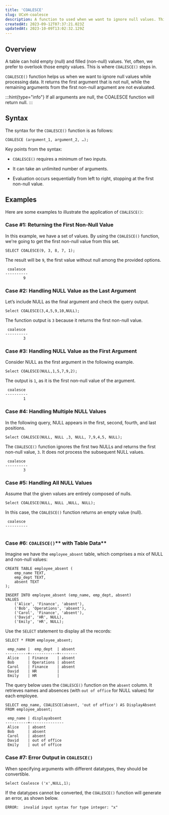 ```yaml
---
title: 'COALESCE'
slug: UCxH-coalesce
description: A function to used when we want to ignore null values. This guide will help you understand the details.
createdAt: 2023-09-12T07:37:21.023Z
updatedAt: 2023-10-09T13:02:32.129Z
---
```


## **Overview**

A table can hold empty (null) and filled (non-null) values. Yet, often, we prefer to overlook those empty values. This is where `COALESCE()` steps in.

`COALESCE()` function helps us when we want to ignore null values while processing data. It returns the first argument that is not null, while the remaining arguments from the first non-null argument are not evaluated.

:::hint{type="info"}
If all arguments are null, the COALESCE function will return null.
:::

## **Syntax**

The syntax for the `COALESCE()` function is as follows:

```pgsql
COALESCE (argument_1, argument_2, …);
```

Key points from the syntax:

*   `COALESCE()` requires a minimum of two inputs.

*   It can take an unlimited number of arguments.

*   Evaluation occurs sequentially from left to right, stopping at the first non-null value.

## **Examples**

Here are some examples to illustrate the application of `COALESCE()`:

### Case #1: **Returning the First Non-Null Value**

In this example, we have a set of values. By using the `COALESCE()` function, we're going to get the first non-null value from this set.

```pgsql
SELECT COALESCE(9, 3, 8, 7, 1);
```

The result will be `9`, the first value without null among the provided options.

```pgsql
 coalesce 
----------
        9
```

### Case #2: **Handling NULL Value as the Last Argument**

Let’s include NULL as the final argument and check the query output.

```pgsql
Select COALESCE(3,4,5,9,10,NULL);
```

&#x20;The function output is `3` because it returns the first non-null value.

```pgsql
 coalesce 
----------
        3
```

### Case #3: **Handling NULL Value as the First Argument**

Consider NULL as the first argument in the following example.

```pgsql
Select COALESCE(NULL,1,5,7,9,2);
```

The output is `1`, as it is the first non-null value of the argument.

```pgsql
 coalesce 
----------
        1
```

### Case #4: **Handling Multiple NULL Values**

In the following query, NULL appears in the first, second, fourth, and last positions.

```pgsql
Select COALESCE(NULL, NULL ,3, NULL, 7,9,4,5, NULL);
```

The `COALESCE()` function ignores the first two NULLs and returns the first non-null value, `3`. It does not process the subsequent NULL values.

```pgsql
 coalesce 
----------
        3
```

### Case #5: **Handling All NULL Values**

Assume that the given values are entirely composed of nulls.

```pgsql
Select COALESCE(NULL, NULL ,NULL, NULL);
```

In this case, the `COALESCE()` function returns an empty value (null).

```pgsql
 coalesce 
----------
 
```

### Case #6: `COALESCE()`** with Table Data**

Imagine we have the `employee_absent` table, which comprises a mix of NULL and non-null values:

```pgsql
CREATE TABLE employee_absent (
    emp_name TEXT,
    emp_dept TEXT,
    absent TEXT
);

INSERT INTO employee_absent (emp_name, emp_dept, absent)
VALUES
    ('Alice', 'Finance', 'absent'),
    ('Bob', 'Operations', 'absent'),
    ('Carol', 'Finance', 'absent'),
    ('David', 'HR', NULL),
    ('Emily', 'HR', NULL);
```

Use the `SELECT` statement to display all the records:

```pgsql
SELECT * FROM employee_absent;
```

```pgsql
 emp_name |  emp_dept  | absent 
----------+------------+--------
 Alice    | Finance    | absent
 Bob      | Operations | absent
 Carol    | Finance    | absent
 David    | HR         | 
 Emily    | HR         | 
```

The query below uses the `COALESCE()` function on the `absent` column. It retrieves names and absences (with `out of office` for NULL values) for each employee.

```pgsql
SELECT emp_name, COALESCE(absent, 'out of office') AS DisplayAbsent FROM employee_absent;
```

```pgsql
 emp_name | displayabsent 
----------+---------------
 Alice    | absent
 Bob      | absent
 Carol    | absent
 David    | out of office
 Emily    | out of office
```

### Case #7: Error Output in `COALESCE()`

When specifying arguments with different datatypes, they should be convertible.&#x20;

```pgsql
Select Coalesce ('x',NULL,1);
```

If the datatypes cannot be converted, the `COALESCE()` function will generate an error, as shown below.

```pgsql
ERROR:  invalid input syntax for type integer: "x"
```

